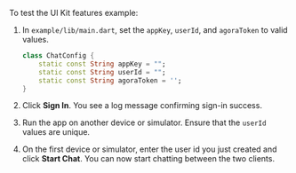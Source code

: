 <PlatformWrapper platform="flutter">

To test the UI Kit <Vg k="CHAT"/> features example:

1. In `example/lib/main.dart`, set the `appKey`, `userId`, and `agoraToken` to valid values.

    ```dart
    class ChatConfig {
        static const String appKey = "";
        static const String userId = "";
        static const String agoraToken = '';
    }
    ```

1. Click **Sign In**. You see a log message confirming sign-in success.

1. Run the app on another device or simulator. Ensure that the `userId` values are unique.

1. On the first device or simulator, enter the user id you just created and click **Start Chat**. You can now start chatting between the two clients.

</PlatformWrapper>